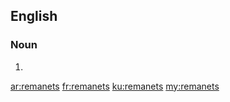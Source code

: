 ==English==

===Noun===
{{head|en|plural}}

# {{plural of|remanet|lang=en|nocat=1}}

[[ar:remanets]]
[[fr:remanets]]
[[ku:remanets]]
[[my:remanets]]